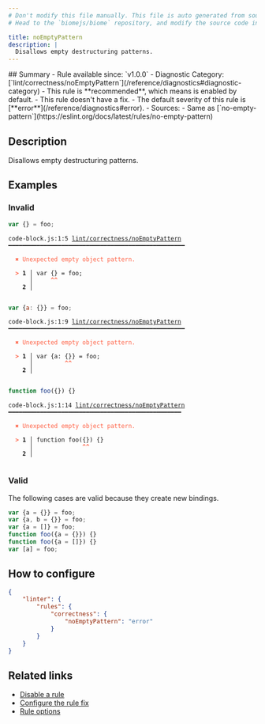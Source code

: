 ```yaml
---
# Don't modify this file manually. This file is auto generated from source, and you will lose your changes next time the website is built.
# Head to the `biomejs/biome` repository, and modify the source code in there.

title: noEmptyPattern
description: |
  Disallows empty destructuring patterns.
---
```


<Tabs>
<TabItem label="JavaScript (and super languages)" icon="seti:javascript">
## Summary
- Rule available since: `v1.0.0`
- Diagnostic Category: [`lint/correctness/noEmptyPattern`](/reference/diagnostics#diagnostic-category)
- This rule is **recommended**, which means is enabled by default.
- This rule doesn't have a fix.
- The default severity of this rule is [**error**](/reference/diagnostics#error).
- Sources: 
  - Same as [`no-empty-pattern`](https://eslint.org/docs/latest/rules/no-empty-pattern)

## Description
Disallows empty destructuring patterns.

## Examples

### Invalid

```js
var {} = foo;
```

<pre class="language-text"><code class="language-text">code-block.js:1:5 <a href="https://biomejs.dev/linter/rules/no-empty-pattern">lint/correctness/noEmptyPattern</a> ━━━━━━━━━━━━━━━━━━━━━━━━━━━━━━━━━━━━━━━━━━━━━━━━━━<br /><br />  <strong><span style="color: Tomato;">✖</span></strong> <span style="color: Tomato;">Unexpected empty object pattern.</span><br />  <br />  <strong><span style="color: Tomato;">&gt;</span></strong> <strong>1 │ </strong>var &#123;&#125; = foo;<br />   <strong>   │ </strong>    <strong><span style="color: Tomato;">^</span></strong><strong><span style="color: Tomato;">^</span></strong><br />    <strong>2 │ </strong><br />  <br /></code></pre>

```js
var {a: {}} = foo;
```

<pre class="language-text"><code class="language-text">code-block.js:1:9 <a href="https://biomejs.dev/linter/rules/no-empty-pattern">lint/correctness/noEmptyPattern</a> ━━━━━━━━━━━━━━━━━━━━━━━━━━━━━━━━━━━━━━━━━━━━━━━━━━<br /><br />  <strong><span style="color: Tomato;">✖</span></strong> <span style="color: Tomato;">Unexpected empty object pattern.</span><br />  <br />  <strong><span style="color: Tomato;">&gt;</span></strong> <strong>1 │ </strong>var &#123;a: &#123;&#125;&#125; = foo;<br />   <strong>   │ </strong>        <strong><span style="color: Tomato;">^</span></strong><strong><span style="color: Tomato;">^</span></strong><br />    <strong>2 │ </strong><br />  <br /></code></pre>

```js
function foo({}) {}
```

<pre class="language-text"><code class="language-text">code-block.js:1:14 <a href="https://biomejs.dev/linter/rules/no-empty-pattern">lint/correctness/noEmptyPattern</a> ━━━━━━━━━━━━━━━━━━━━━━━━━━━━━━━━━━━━━━━━━━━━━━━━━<br /><br />  <strong><span style="color: Tomato;">✖</span></strong> <span style="color: Tomato;">Unexpected empty object pattern.</span><br />  <br />  <strong><span style="color: Tomato;">&gt;</span></strong> <strong>1 │ </strong>function foo(&#123;&#125;) &#123;&#125;<br />   <strong>   │ </strong>             <strong><span style="color: Tomato;">^</span></strong><strong><span style="color: Tomato;">^</span></strong><br />    <strong>2 │ </strong><br />  <br /></code></pre>

### Valid

The following cases are valid because they create new bindings.

```js
var {a = {}} = foo;
var {a, b = {}} = foo;
var {a = []} = foo;
function foo({a = {}}) {}
function foo({a = []}) {}
var [a] = foo;
```

## How to configure
```json title="biome.json"
{
	"linter": {
		"rules": {
			"correctness": {
				"noEmptyPattern": "error"
			}
		}
	}
}

```
## Related links

- [Disable a rule](/linter/#disable-a-lint-rule)
- [Configure the rule fix](/linter#configure-the-rule-fix)
- [Rule options](/linter/#rule-options)

</TabItem>
</Tabs>

